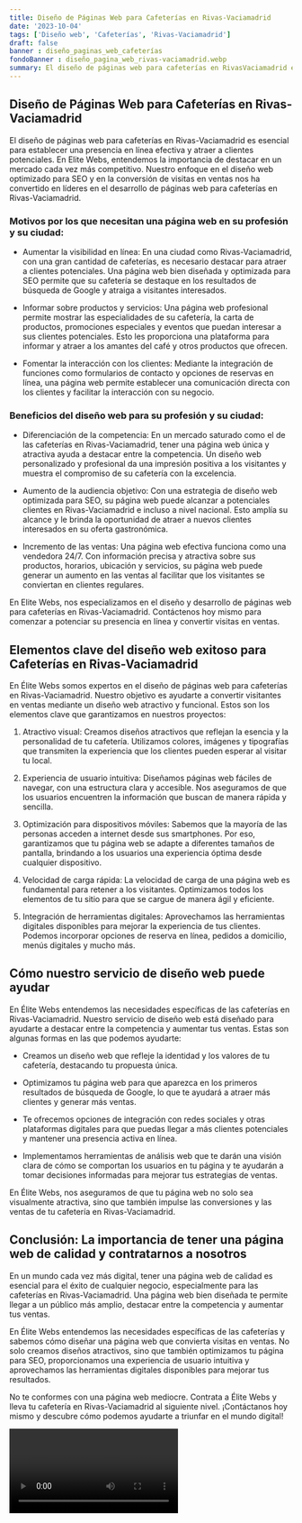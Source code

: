 ```yaml
---
title: Diseño de Páginas Web para Cafeterías en Rivas-Vaciamadrid
date: '2023-10-04'
tags: ['Diseño web', 'Cafeterías', 'Rivas-Vaciamadrid']
draft: false
banner : diseño_paginas_web_cafeterías
fondoBanner : diseño_pagina_web_rivas-vaciamadrid.webp
summary: El diseño de páginas web para cafeterías en RivasVaciamadrid es esencial para establecer una presencia en línea efectiva y atraer a clientes potenciales. En Elite Webs, entendemos la importancia de destacar en un mercado cada vez más competitivo. Nuestro enfoque en el diseño web optimizado para SEO y en la conversión de visitas en ventas nos ha convertido en líderes en el desarrollo de páginas web para cafeterías en RivasVaciamadrid.
---
```


## Diseño de Páginas Web para Cafeterías en Rivas-Vaciamadrid

El diseño de páginas web para cafeterías en Rivas-Vaciamadrid es esencial para establecer una presencia en línea efectiva y atraer a clientes potenciales. En Elite Webs, entendemos la importancia de destacar en un mercado cada vez más competitivo. Nuestro enfoque en el diseño web optimizado para SEO y en la conversión de visitas en ventas nos ha convertido en líderes en el desarrollo de páginas web para cafeterías en Rivas-Vaciamadrid.

### Motivos por los que necesitan una página web en su profesión y su ciudad:

- Aumentar la visibilidad en línea: En una ciudad como Rivas-Vaciamadrid, con una gran cantidad de cafeterías, es necesario destacar para atraer a clientes potenciales. Una página web bien diseñada y optimizada para SEO permite que su cafetería se destaque en los resultados de búsqueda de Google y atraiga a visitantes interesados.

- Informar sobre productos y servicios: Una página web profesional permite mostrar las especialidades de su cafetería, la carta de productos, promociones especiales y eventos que puedan interesar a sus clientes potenciales. Esto les proporciona una plataforma para informar y atraer a los amantes del café y otros productos que ofrecen.

- Fomentar la interacción con los clientes: Mediante la integración de funciones como formularios de contacto y opciones de reservas en línea, una página web permite establecer una comunicación directa con los clientes y facilitar la interacción con su negocio.

### Beneficios del diseño web para su profesión y su ciudad:

- Diferenciación de la competencia: En un mercado saturado como el de las cafeterías en Rivas-Vaciamadrid, tener una página web única y atractiva ayuda a destacar entre la competencia. Un diseño web personalizado y profesional da una impresión positiva a los visitantes y muestra el compromiso de su cafetería con la excelencia.

- Aumento de la audiencia objetivo: Con una estrategia de diseño web optimizada para SEO, su página web puede alcanzar a potenciales clientes en Rivas-Vaciamadrid e incluso a nivel nacional. Esto amplía su alcance y le brinda la oportunidad de atraer a nuevos clientes interesados en su oferta gastronómica.

- Incremento de las ventas: Una página web efectiva funciona como una vendedora 24/7. Con información precisa y atractiva sobre sus productos, horarios, ubicación y servicios, su página web puede generar un aumento en las ventas al facilitar que los visitantes se conviertan en clientes regulares.

En Elite Webs, nos especializamos en el diseño y desarrollo de páginas web para cafeterías en Rivas-Vaciamadrid. Contáctenos hoy mismo para comenzar a potenciar su presencia en línea y convertir visitas en ventas.

<GifSeo />

<Cta />

## Elementos clave del diseño web exitoso para Cafeterías en Rivas-Vaciamadrid

En Élite Webs somos expertos en el diseño de páginas web para cafeterías en Rivas-Vaciamadrid. Nuestro objetivo es ayudarte a convertir visitantes en ventas mediante un diseño web atractivo y funcional. Estos son los elementos clave que garantizamos en nuestros proyectos:

1. Atractivo visual: Creamos diseños atractivos que reflejan la esencia y la personalidad de tu cafetería. Utilizamos colores, imágenes y tipografías que transmiten la experiencia que los clientes pueden esperar al visitar tu local.

2. Experiencia de usuario intuitiva: Diseñamos páginas web fáciles de navegar, con una estructura clara y accesible. Nos aseguramos de que los usuarios encuentren la información que buscan de manera rápida y sencilla.

3. Optimización para dispositivos móviles: Sabemos que la mayoría de las personas acceden a internet desde sus smartphones. Por eso, garantizamos que tu página web se adapte a diferentes tamaños de pantalla, brindando a los usuarios una experiencia óptima desde cualquier dispositivo.

4. Velocidad de carga rápida: La velocidad de carga de una página web es fundamental para retener a los visitantes. Optimizamos todos los elementos de tu sitio para que se cargue de manera ágil y eficiente.

5. Integración de herramientas digitales: Aprovechamos las herramientas digitales disponibles para mejorar la experiencia de tus clientes. Podemos incorporar opciones de reserva en línea, pedidos a domicilio, menús digitales y mucho más.

## Cómo nuestro servicio de diseño web puede ayudar

En Élite Webs entendemos las necesidades específicas de las cafeterías en Rivas-Vaciamadrid. Nuestro servicio de diseño web está diseñado para ayudarte a destacar entre la competencia y aumentar tus ventas. Estas son algunas formas en las que podemos ayudarte:

- Creamos un diseño web que refleje la identidad y los valores de tu cafetería, destacando tu propuesta única.

- Optimizamos tu página web para que aparezca en los primeros resultados de búsqueda de Google, lo que te ayudará a atraer más clientes y generar más ventas.

- Te ofrecemos opciones de integración con redes sociales y otras plataformas digitales para que puedas llegar a más clientes potenciales y mantener una presencia activa en línea.

- Implementamos herramientas de análisis web que te darán una visión clara de cómo se comportan los usuarios en tu página y te ayudarán a tomar decisiones informadas para mejorar tus estrategias de ventas.

En Élite Webs, nos aseguramos de que tu página web no solo sea visualmente atractiva, sino que también impulse las conversiones y las ventas de tu cafetería en Rivas-Vaciamadrid.

## Conclusión: La importancia de tener una página web de calidad y contratarnos a nosotros

En un mundo cada vez más digital, tener una página web de calidad es esencial para el éxito de cualquier negocio, especialmente para las cafeterías en Rivas-Vaciamadrid. Una página web bien diseñada te permite llegar a un público más amplio, destacar entre la competencia y aumentar tus ventas.

En Élite Webs entendemos las necesidades específicas de las cafeterías y sabemos cómo diseñar una página web que convierta visitas en ventas. No solo creamos diseños atractivos, sino que también optimizamos tu página para SEO, proporcionamos una experiencia de usuario intuitiva y aprovechamos las herramientas digitales disponibles para mejorar tus resultados.

No te conformes con una página web mediocre. Contrata a Élite Webs y lleva tu cafetería en Rivas-Vaciamadrid al siguiente nivel. ¡Contáctanos hoy mismo y descubre cómo podemos ayudarte a triunfar en el mundo digital!

<Video />

<CtaBot job='Cafeterías' city='Rivas-Vaciamadrid'/>

<Gmaps query='Rivas-Vaciamadrid+españa+maps' />